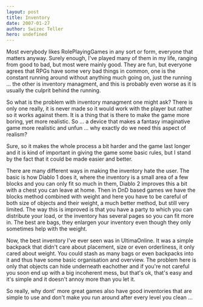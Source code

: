 ```yaml
---
layout: post
title: Inventory
date: 2007-01-27
author: Swizec Teller
hero: undefined
---
```


Most everybody likes RolePlayingGames in any sort or form, everyone that matters anyway. Surely enough, I've played many of them in my life, ranging from good to bad, but most were mainly good. They are fun, but everyone agrees that RPGs have some very bad things in common, one is the constant running around without anything much going on, just the running ... the other is inventory managment, and this is probably even worse as it is usually the culprit behind the running.

So what is the problem with inventory managment one might ask? There is only one really, it is never made so it would work with the player but rather so it works against them. It is a thing that is there to make the game more boring, yet more realistic. So ... a device that makes a fantasy imaginative game more realistic and unfun ... why exactly do we need this aspect of realism?

Sure, so it makes the whole process a bit harder and the game last longer and it is kind of important in giving the game some basic rules, but I stand by the fact that it could be made easier and better.

There are many different ways in making the inventory hate the user. The basic is how Diablo 1 does it, where the inventory is a small area of a few blocks and you can only fit so much in them, Diablo 2 improves this a bit with a chest you can leave at home. Then in DnD based games we have the blocks method combined with weight and here you have to be careful of both size of objects and their weight, a much better method, but still very limited. The way this is improved is that you have a party to which you can distribute your load, or the inventory has several pages so you can fit more in. The best are bags, they enlargen your inventory even though they only sometimes help with the weight.

Now, the best inventory I've ever seen was in UltimaOnline. It was a simple backpack that didn't care about placement, size or even orderliness, it only cared about weight. You could stash as many bags or even backpacks into it and thus have some basic organisation and overview. The problem here is only that objects can hide underneath eachother and if you're not careful you soon end up with a big incoherent mess, but that's ok, that's easy and it's simple and it doesn't annoy more than you let it.

So really, why dont' more great games also have good inventories that are simple to use and don't make you run around after every level you clean ...
